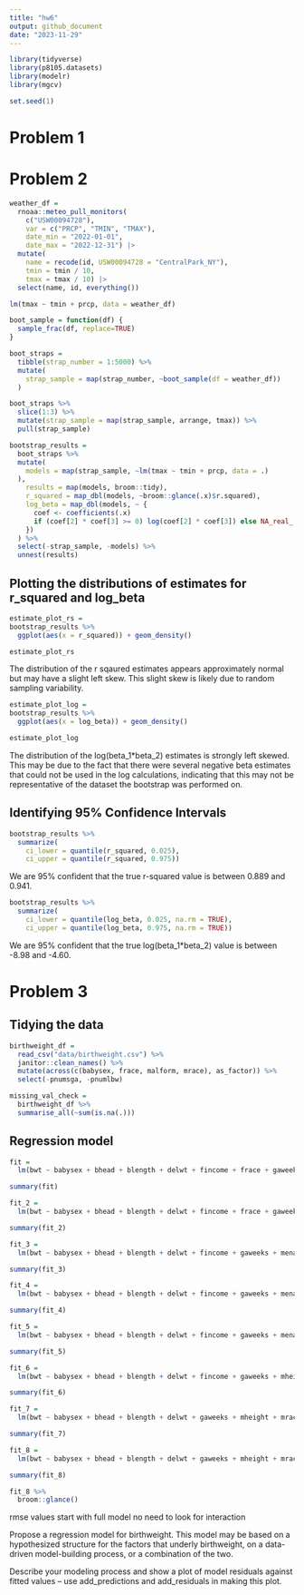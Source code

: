 ```yaml
---
title: "hw6"
output: github_document
date: "2023-11-29"
---
```


```r
library(tidyverse)
library(p8105.datasets)
library(modelr)
library(mgcv)

set.seed(1)
```

# Problem 1 

# Problem 2

```r
weather_df = 
  rnoaa::meteo_pull_monitors(
    c("USW00094728"),
    var = c("PRCP", "TMIN", "TMAX"), 
    date_min = "2022-01-01",
    date_max = "2022-12-31") |>
  mutate(
    name = recode(id, USW00094728 = "CentralPark_NY"),
    tmin = tmin / 10,
    tmax = tmax / 10) |>
  select(name, id, everything())
```

```r
lm(tmax ~ tmin + prcp, data = weather_df)

boot_sample = function(df) {
  sample_frac(df, replace=TRUE)
}

boot_straps = 
  tibble(strap_number = 1:5000) %>% 
  mutate(
    strap_sample = map(strap_number, ~boot_sample(df = weather_df))
  )

boot_straps %>% 
  slice(1:3) %>% 
  mutate(strap_sample = map(strap_sample, arrange, tmax)) %>%  
  pull(strap_sample)
```

```r
bootstrap_results = 
  boot_straps %>% 
  mutate(
    models = map(strap_sample, ~lm(tmax ~ tmin + prcp, data = .)
  ), 
    results = map(models, broom::tidy),
    r_squared = map_dbl(models, ~broom::glance(.x)$r.squared),
    log_beta = map_dbl(models, ~ {
      coef <- coefficients(.x)
      if (coef[2] * coef[3] >= 0) log(coef[2] * coef[3]) else NA_real_
    })
  ) %>% 
  select(-strap_sample, -models) %>% 
  unnest(results)

```

## Plotting the distributions of estimates for r_squared and log_beta

```r
estimate_plot_rs = 
bootstrap_results %>% 
  ggplot(aes(x = r_squared)) + geom_density()

estimate_plot_rs
```

The distribution of the r sqaured estimates appears approximately normal but may have a slight left skew. This slight skew is likely due to random sampling variability. 

```r
estimate_plot_log = 
bootstrap_results %>% 
  ggplot(aes(x = log_beta)) + geom_density()

estimate_plot_log
```

The distribution of the log(beta_1*beta_2) estimates is strongly left skewed. This may be due to the fact that there were several negative beta estimates that could not be used in the log calculations, indicating that this may not be representative of the dataset the bootstrap was performed on. 

## Identifying 95% Confidence Intervals

```r
bootstrap_results %>%  
  summarize(
    ci_lower = quantile(r_squared, 0.025), 
    ci_upper = quantile(r_squared, 0.975))
```

We are 95% confident that the true r-squared value is between 0.889 and 0.941.

```r
bootstrap_results %>%  
  summarize(
    ci_lower = quantile(log_beta, 0.025, na.rm = TRUE), 
    ci_upper = quantile(log_beta, 0.975, na.rm = TRUE))
```

We are 95% confident that the true log(beta_1*beta_2) value is between -8.98 and -4.60. 

# Problem 3 

## Tidying the data
```r
birthweight_df = 
  read_csv("data/birthweight.csv") %>% 
  janitor::clean_names() %>% 
  mutate(across(c(babysex, frace, malform, mrace), as_factor)) %>% 
  select(-pnumsga, -pnumlbw)

missing_val_check = 
  birthweight_df %>% 
  summarise_all(~sum(is.na(.)))
```

## Regression model
```r
fit = 
  lm(bwt ~ babysex + bhead + blength + delwt + fincome + frace + gaweeks + malform + menarche + mheight + momage + mrace + parity + ppbmi + ppwt + smoken + wtgain, data = birthweight_df)

summary(fit)

fit_2 = 
  lm(bwt ~ babysex + bhead + blength + delwt + fincome + frace + gaweeks + menarche + mheight + momage + mrace + parity + ppbmi + ppwt + smoken + wtgain, data = birthweight_df)

summary(fit_2)

fit_3 = 
  lm(bwt ~ babysex + bhead + blength + delwt + fincome + gaweeks + menarche + mheight + momage + mrace + parity + ppbmi + ppwt + smoken + wtgain, data = birthweight_df)

summary(fit_3)

fit_4 = 
  lm(bwt ~ babysex + bhead + blength + delwt + fincome + gaweeks + menarche + mheight + momage + mrace + parity + ppwt + smoken + wtgain, data = birthweight_df)

summary(fit_4)

fit_5 = 
  lm(bwt ~ babysex + bhead + blength + delwt + fincome + gaweeks + menarche + mheight + mrace + parity + ppwt + smoken + wtgain, data = birthweight_df)

summary(fit_5)

fit_6 = 
  lm(bwt ~ babysex + bhead + blength + delwt + fincome + gaweeks + mheight + mrace + parity + ppwt + smoken + wtgain, data = birthweight_df)

summary(fit_6)

fit_7 = 
  lm(bwt ~ babysex + bhead + blength + delwt + gaweeks + mheight + mrace + parity + ppwt + smoken + wtgain, data = birthweight_df)

summary(fit_7)

fit_8 = 
  lm(bwt ~ babysex + bhead + blength + delwt + gaweeks + mheight + mrace + ppwt + smoken + wtgain, data = birthweight_df)

summary(fit_8)

fit_8 %>%  
  broom::glance()
```

rmse values 
start with full model 
no need to look for interaction

Propose a regression model for birthweight. This model may be based on a hypothesized structure for the factors that underly birthweight, on a data-driven model-building process, or a combination of the two. 

Describe your modeling process and show a plot of model residuals against fitted values – use add_predictions and add_residuals in making this plot.

